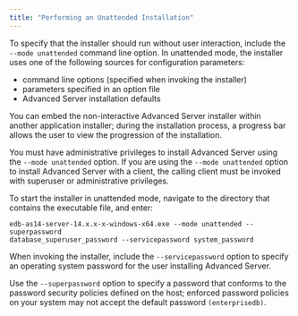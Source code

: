 ```yaml
---
title: "Performing an Unattended Installation"
---
```


<div id="performing_an_unattended_installation" class="registered_link"></div>

To specify that the installer should run without user interaction, include the `--mode unattended` command line option. In unattended mode, the installer uses one of the following sources for configuration parameters:

-   command line options (specified when invoking the installer)
-   parameters specified in an option file
-   Advanced Server installation defaults

You can embed the non-interactive Advanced Server installer within another application installer; during the installation process, a progress bar allows the user to view the progression of the installation.

You must have administrative privileges to install Advanced Server using the `--mode unattended` option. If you are using the `--mode unattended` option to install Advanced Server with a client, the calling client must be invoked with superuser or administrative privileges.

To start the installer in unattended mode, navigate to the directory that contains the executable file, and enter:

```text
edb-as14-server-14.x.x-x-windows-x64.exe --mode unattended --superpassword
database_superuser_password --servicepassword system_password
```

When invoking the installer, include the `--servicepassword` option to specify an operating system password for the user installing Advanced Server.

Use the `--superpassword` option to specify a password that conforms to the password security policies defined on the host; enforced password policies on your system may not accept the default password `(enterprisedb)`.
